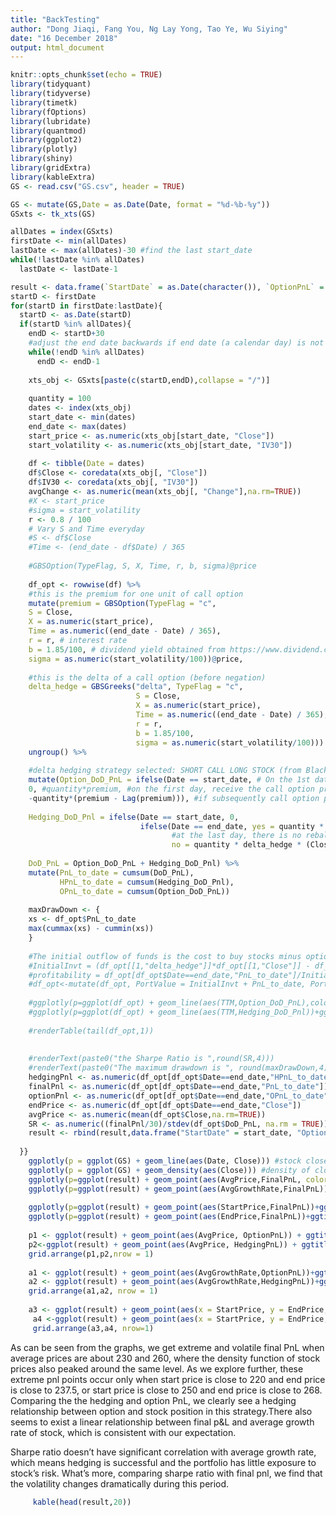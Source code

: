 ```yaml
---
title: "BackTesting"
author: "Dong Jiaqi, Fang You, Ng Lay Yong, Tao Ye, Wu Siying"
date: "16 December 2018"
output: html_document
---
```


```r
knitr::opts_chunk$set(echo = TRUE)
library(tidyquant)
library(tidyverse)
library(timetk)
library(fOptions)
library(lubridate)
library(quantmod)
library(ggplot2)
library(plotly)
library(shiny)
library(gridExtra)
library(kableExtra)
GS <- read.csv("GS.csv", header = TRUE)
```

```r
GS <- mutate(GS,Date = as.Date(Date, format = "%d-%b-%y"))
GSxts <- tk_xts(GS)

allDates = index(GSxts)
firstDate <- min(allDates)
lastDate <- max(allDates)-30 #find the last start_date
while(!lastDate %in% allDates)
  lastDate <- lastDate-1

result <- data.frame(`StartDate` = as.Date(character()), `OptionPnL` = double(), `HedgingPnL` = double(), `FinalPnL` = double(), `MaxDrawdown` = double(), `SharpeRatio` = double(), `StartPrice`= double(), `EndPrice` = double(), `AvgPrice` = double(), `AvgGrowthRate` = double())
startD <- firstDate
for(startD in firstDate:lastDate){
  startD <- as.Date(startD)
  if(startD %in% allDates){
    endD <- startD+30
    #adjust the end date backwards if end date (a calendar day) is not in the xts
    while(!endD %in% allDates)
      endD <- endD-1
    
    xts_obj <- GSxts[paste(c(startD,endD),collapse = "/")]
    
    quantity = 100
    dates <- index(xts_obj)
    start_date <- min(dates)
    end_date <- max(dates)
    start_price <- as.numeric(xts_obj[start_date, "Close"])
    start_volatility <- as.numeric(xts_obj[start_date, "IV30"])
    
    df <- tibble(Date = dates)
    df$Close <- coredata(xts_obj[, "Close"])
    df$IV30 <- coredata(xts_obj[, "IV30"])
    avgChange <- as.numeric(mean(xts_obj[, "Change"],na.rm=TRUE))
    #X <- start_price
    #sigma = start_volatility
    r <- 0.8 / 100
    # Vary S and Time everyday
    #S <- df$Close
    #Time <- (end_date - df$Date) / 365
    
    #GBSOption(TypeFlag, S, X, Time, r, b, sigma)@price
    
    df_opt <- rowwise(df) %>%
    #this is the premium for one unit of call option  
    mutate(premium = GBSOption(TypeFlag = "c",
    S = Close,
    X = as.numeric(start_price),
    Time = as.numeric((end_date - Date) / 365),
    r = r, # interest rate
    b = 1.85/100, # dividend yield obtained from https://www.dividend.com/dividend-stocks/financial/investment-brokerage-national/gs-goldman-sachs/
    sigma = as.numeric(start_volatility/100))@price,
    
    #this is the delta of a call option (before negation)
    delta_hedge = GBSGreeks("delta", TypeFlag = "c", 
                            S = Close, 
                            X = as.numeric(start_price), 
                            Time = as.numeric((end_date - Date) / 365), 
                            r = r, 
                            b = 1.85/100, 
                            sigma = as.numeric(start_volatility/100))) %>%
    ungroup() %>%
      
    #delta hedging strategy selected: SHORT CALL LONG STOCK (from BlackS Scholes formula, such strategy should approximate a long position in risk free)
    mutate(Option_DoD_PnL = ifelse(Date == start_date, # On the 1st date, we count the cost of buying the option
    0, #quantity*premium, #on the first day, receive the call option premium and short the option
    -quantity*(premium - Lag(premium))), #if subsequently call option price rises, there is a loss
    
    Hedging_DoD_Pnl = ifelse(Date == start_date, 0, 
                             ifelse(Date == end_date, yes = quantity * Lag(delta_hedge) * (Close - Lag(Close)), 
                                    #at the last day, there is no rebalancing of number of shares.
                                    no = quantity * delta_hedge * (Close - Lag(Close)))), #long stock - if stock price increase, there is a profit
    
    DoD_PnL = Option_DoD_PnL + Hedging_DoD_Pnl) %>%
    mutate(PnL_to_date = cumsum(DoD_PnL),
           HPnL_to_date = cumsum(Hedging_DoD_Pnl), 
           OPnL_to_date = cumsum(Option_DoD_PnL))
    
    maxDrawDown <- {
    xs <- df_opt$PnL_to_date
    max(cummax(xs) - cummin(xs))
    }
    
    #The initial outflow of funds is the cost to buy stocks minus option premium received 
    #InitialInvt = (df_opt[[1,"delta_hedge"]]*df_opt[[1,"Close"]] - df_opt[[1,"premium"]])*quantity #OUTFLOW of funds
    #profitability = df_opt[df_opt$Date==end_date,"PnL_to_date"]/InitialInvt
    #df_opt<-mutate(df_opt, PortValue = InitialInvt + PnL_to_date, PortReturn = DoD_PnL/Lag(PortValue))
    
    #ggplotly(p=ggplot(df_opt) + geom_line(aes(TTM,Option_DoD_PnL),color = "blue") + ggtitle("option profit - TTM"))
    #ggplotly(p=ggplot(df_opt) + geom_line(aes(TTM,Hedging_DoD_Pnl))+ggtitle("stock profit - TTM"))
    
    #renderTable(tail(df_opt,1))
    
    
    #renderText(paste0("the Sharpe Ratio is ",round(SR,4)))
    #renderText(paste0("The maximum drawdown is ", round(maxDrawDown,4)))
    hedgingPnl <- as.numeric(df_opt[df_opt$Date==end_date,"HPnL_to_date"])
    finalPnl <- as.numeric(df_opt[df_opt$Date==end_date,"PnL_to_date"])
    optionPnl <- as.numeric(df_opt[df_opt$Date==end_date,"OPnL_to_date"])
    endPrice <- as.numeric(df_opt[df_opt$Date==end_date,"Close"])
    avgPrice <- as.numeric(mean(df_opt$Close,na.rm=TRUE))
    SR <- as.numeric((finalPnl/30)/stdev(df_opt$DoD_PnL, na.rm = TRUE)) #r is omitted
    result <- rbind(result,data.frame("StartDate" = start_date, "OptionPnL" = optionPnl, "HedgingPnL" = hedgingPnl, "FinalPnL" = finalPnl, "MaxDrawdown" = maxDrawDown, "SharpeRatio" = SR,"StartPrice"=start_price , "EndPrice" = endPrice, "AvgPrice" = avgPrice, "AvgGrowthRate" = avgChange))
    
  }}
    ggplotly(p = ggplot(GS) + geom_line(aes(Date, Close))) #stock close price
    ggplotly(p = ggplot(GS) + geom_density(aes(Close))) #density of close price
    ggplotly(p=ggplot(result) + geom_point(aes(AvgPrice,FinalPnL, color=AvgGrowthRate)) + ggtitle("avg price - final pnl"))
    ggplotly(p=ggplot(result) + geom_point(aes(AvgGrowthRate,FinalPnL))+ggtitle("avg growth rate - final pnl"))
    
    ggplotly(p=ggplot(result) + geom_point(aes(StartPrice,FinalPnL))+ggtitle("start price - final pnl"))
    ggplotly(p=ggplot(result) + geom_point(aes(EndPrice,FinalPnL))+ggtitle("end price - final pnl"))
    
    p1 <- ggplot(result) + geom_point(aes(AvgPrice, OptionPnL)) + ggtitle("avg price - option pnl")
    p2<-ggplot(result) + geom_point(aes(AvgPrice, HedgingPnL)) + ggtitle("avg price - hedging pnl")
    grid.arrange(p1,p2,nrow = 1)
    
    a1 <- ggplot(result) + geom_point(aes(AvgGrowthRate,OptionPnL))+ggtitle("avg growth rate - option pnl")
    a2 <- ggplot(result) + geom_point(aes(AvgGrowthRate,HedgingPnL))+ggtitle("avg growth rate - hedging pnl")
    grid.arrange(a1,a2, nrow = 1)
    
    a3 <- ggplot(result) + geom_point(aes(x = StartPrice, y = EndPrice, color = OptionPnL), alpha = 0.7)+ggtitle("start & end price - option pnl")
     a4 <-ggplot(result) + geom_point(aes(x = StartPrice, y = EndPrice, color = HedgingPnL), alpha = 0.7)+ggtitle("start & end price - hedging pnl")
     grid.arrange(a3,a4, nrow=1)
```
    
  As can be seen from the graphs, we get extreme and volatile final PnL when average prices are about 230 and 260, where the density function of stock prices also peaked around the same level. As we explore further, these extreme pnl points occur only when start price is close to 220 and end price is close to 237.5, or start price is close to 250 and end price is close to 268. 
  Comparing the the hedging and option PnL, we clearly see a hedging relationship between option and stock position in this strategy.There also seems to exist a linear relationship between final p&L and average growth rate of stock, which is consistent with our expectation.
  
  Sharpe ratio doesn't have significant correlation with average growth rate, which means hedging is successful and the portfolio has little exposure to stock's risk. What's more, comparing sharpe ratio with final pnl, we find that the volatility changes dramatically during this period.
     
     
```r
     kable(head(result,20))
```